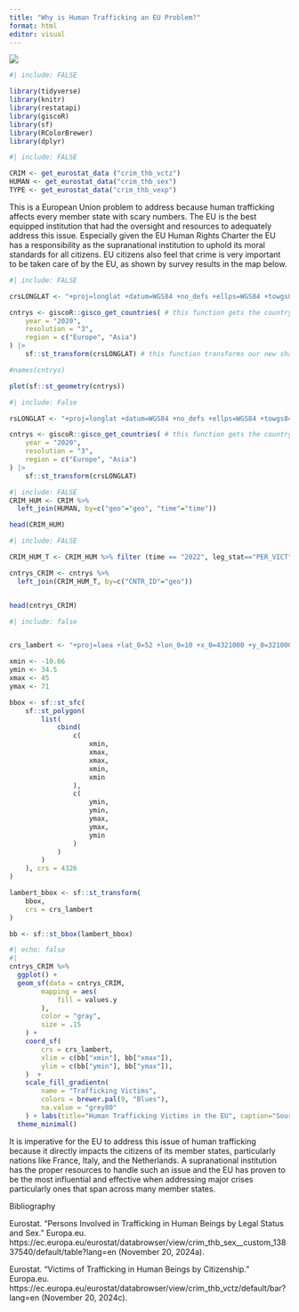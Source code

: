 ```yaml
---
title: "Why is Human Trafficking an EU Problem?"
format: html
editor: visual
---
```


![](images/2024%20Human%20Trafficking%20Update%20Size%20981.jpg)

```r
#| include: FALSE

library(tidyverse)
library(knitr)
library(restatapi)
library(giscoR)
library(sf)
library(RColorBrewer)
library(dplyr)
```

```r
#| include: FALSE

CRIM <- get_eurostat_data ("crim_thb_vctz")
HUMAN <- get_eurostat_data("crim_thb_sex") 
TYPE <- get_eurostat_data("crim_thb_vexp")
```

This is a European Union problem to address because human trafficking affects every member state with scary numbers. The EU is the best equipped institution that had the oversight and resources to adequately address this issue. Especially given the EU Human Rights Charter the EU has a responsibility as the supranational institution to uphold its moral standards for all citizens. EU citizens also feel that crime is very important to be taken care of by the EU, as shown by survey results in the map below.

```r
#| include: FALSE

crsLONGLAT <- "+proj=longlat +datum=WGS84 +no_defs +ellps=WGS84 +towgs84=0,0,0" # this creates a variable with information about the projection we want our map to be. 

cntrys <- giscoR::gisco_get_countries( # this function gets the country-level maps from GISCO
    year = "2020",
    resolution = "3",
    region = c("Europe", "Asia")
) |>
    sf::st_transform(crsLONGLAT) # this function transforms our new shape file into the projection we want.

#names(cntrys)

plot(sf::st_geometry(cntrys))
```

```r
#| include: False

rsLONGLAT <- "+proj=longlat +datum=WGS84 +no_defs +ellps=WGS84 +towgs84=0,0,0" # this creates a variable with information about the projection we want our map to be. 

cntrys <- giscoR::gisco_get_countries( # this function gets the country-level maps from GISCO
    year = "2020",
    resolution = "3",
    region = c("Europe", "Asia")
) |>
    sf::st_transform(crsLONGLAT)
```


```r
#| include: FALSE
CRIM_HUM <- CRIM %>% 
  left_join(HUMAN, by=c("geo"="geo", "time"="time"))

head(CRIM_HUM)

```

```r
#| include: FALSE

CRIM_HUM_T <- CRIM_HUM %>% filter (time == "2022", leg_stat=="PER_VICT") %>%  mutate(Membership = recode(citizen, "EU27_2020_FOR" = "EU Citizen"))

cntrys_CRIM <- cntrys %>%
  left_join(CRIM_HUM_T, by=c("CNTR_ID"="geo"))


head(cntrys_CRIM)
```

```r
#| include: false


crs_lambert <- "+proj=laea +lat_0=52 +lon_0=10 +x_0=4321000 +y_0=3210000 +datum=WGS84 +units=m +no_defs"

xmin <- -10.66
ymin <- 34.5
xmax <- 45
ymax <- 71

bbox <- sf::st_sfc(
    sf::st_polygon(
        list(
            cbind(
                c(
                    xmin,
                    xmax,
                    xmax,
                    xmin,
                    xmin
                ),
                c(
                    ymin,
                    ymin,
                    ymax,
                    ymax,
                    ymin
                )
            )
        )
    ), crs = 4326
)

lambert_bbox <- sf::st_transform(
    bbox,
    crs = crs_lambert
)

bb <- sf::st_bbox(lambert_bbox)
```

```r
#| echo: false
#| 
cntrys_CRIM %>% 
  ggplot() +
  geom_sf(data = cntrys_CRIM,
        mapping = aes(
            fill = values.y
        ),
        color = "gray",
        size = .15
    ) +
    coord_sf(
        crs = crs_lambert,
        xlim = c(bb["xmin"], bb["xmax"]),
        ylim = c(bb["ymin"], bb["ymax"]),
    )  +
    scale_fill_gradientn(
        name = "Trafficking Victims",
        colors = brewer.pal(9, "Blues"),
        na.value = "grey80"
    ) + labs(title="Human Trafficking Victims in the EU", caption="Source: Eurostat")+
  theme_minimal()

```
It is imperative for the EU to address this issue of human trafficking because it directly impacts the citizens of its member states, particularly nations like France, Italy, and the Netherlands. A supranational institution has the proper resources to handle such an issue and the EU has proven to be the most influential and effective when addressing major crises particularly ones that span across many member states. 


Bibliography

Eurostat. “Persons Involved in Trafficking in Human Beings by Legal Status and Sex.” Europa.eu. https://ec.europa.eu/eurostat/databrowser/view/crim_thb_sex\_\_custom_13837540/default/table?lang=en (November 20, 2024a).

Eurostat. “Victims of Trafficking in Human Beings by Citizenship.” Europa.eu. https://ec.europa.eu/eurostat/databrowser/view/crim_thb_vctz/default/bar?lang=en (November 20, 2024c).
